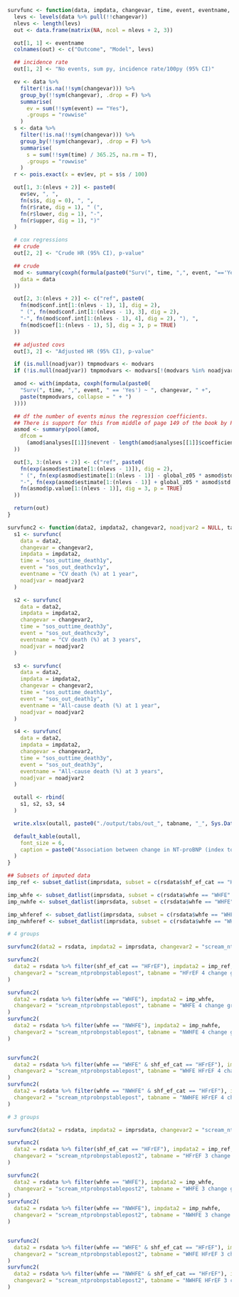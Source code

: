```r
survfunc <- function(data, impdata, changevar, time, event, eventname, noadjvar = NULL) {
  levs <- levels(data %>% pull(!!changevar))
  nlevs <- length(levs)
  out <- data.frame(matrix(NA, ncol = nlevs + 2, 3))

  out[1, 1] <- eventname
  colnames(out) <- c("Outcome", "Model", levs)

  ## incidence rate
  out[1, 2] <- "No events, sum py, incidence rate/100py (95% CI)"

  ev <- data %>%
    filter(!is.na(!!sym(changevar))) %>%
    group_by(!!sym(changevar), .drop = F) %>%
    summarise(
      ev = sum(!!sym(event) == "Yes"),
      .groups = "rowwise"
    )
  s <- data %>%
    filter(!is.na(!!sym(changevar))) %>%
    group_by(!!sym(changevar), .drop = F) %>%
    summarise(
      s = sum(!!sym(time) / 365.25, na.rm = T),
      .groups = "rowwise"
    )
  r <- pois.exact(x = ev$ev, pt = s$s / 100)

  out[1, 3:(nlevs + 2)] <- paste0(
    ev$ev, ", ",
    fn(s$s, dig = 0), ", ",
    fn(r$rate, dig = 1), " (",
    fn(r$lower, dig = 1), "-",
    fn(r$upper, dig = 1), ")"
  )

  # cox regressions
  ## crude
  out[2, 2] <- "Crude HR (95% CI), p-value"

  ## crude
  mod <- summary(coxph(formula(paste0("Surv(", time, ",", event, "=='Yes') ~ ", changevar)),
    data = data
  ))

  out[2, 3:(nlevs + 2)] <- c("ref", paste0(
    fn(mod$conf.int[1:(nlevs - 1), 1], dig = 2),
    " (", fn(mod$conf.int[1:(nlevs - 1), 3], dig = 2),
    "-", fn(mod$conf.int[1:(nlevs - 1), 4], dig = 2), "), ",
    fn(mod$coef[1:(nlevs - 1), 5], dig = 3, p = TRUE)
  ))

  ## adjusted covs
  out[3, 2] <- "Adjusted HR (95% CI), p-value"

  if (is.null(noadjvar)) tmpmodvars <- modvars
  if (!is.null(noadjvar)) tmpmodvars <- modvars[!(modvars %in% noadjvar)]

  amod <- with(impdata, coxph(formula(paste0(
    "Surv(", time, ",", event, " == 'Yes') ~ ", changevar, " +",
    paste(tmpmodvars, collapse = " + ")
  ))))

  ## df the number of events minus the regression coefficients.
  ## There is support for this from middle of page 149 of the book by Parmer & Machin (ISBN 0471936405)
  asmod <- summary(pool(amod,
    dfcom =
      (amod$analyses[[1]]$nevent - length(amod$analyses[[1]]$coefficients))
  ))

  out[3, 3:(nlevs + 2)] <- c("ref", paste0(
    fn(exp(asmod$estimate[1:(nlevs - 1)]), dig = 2),
    " (", fn(exp(asmod$estimate[1:(nlevs - 1)] - global_z05 * asmod$std.error[1:(nlevs - 1)]), dig = 2),
    "-", fn(exp(asmod$estimate[1:(nlevs - 1)] + global_z05 * asmod$std.error[1:(nlevs - 1)]), dig = 2), "), ",
    fn(asmod$p.value[1:(nlevs - 1)], dig = 3, p = TRUE)
  ))

  return(out)
}

survfunc2 <- function(data2, impdata2, changevar2, noadjvar2 = NULL, tabname) {
  s1 <- survfunc(
    data = data2,
    changevar = changevar2,
    impdata = impdata2,
    time = "sos_outtime_death1y",
    event = "sos_out_deathcv1y",
    eventname = "CV death (%) at 1 year",
    noadjvar = noadjvar2
  )

  s2 <- survfunc(
    data = data2,
    impdata = impdata2,
    changevar = changevar2,
    time = "sos_outtime_death3y",
    event = "sos_out_deathcv3y",
    eventname = "CV death (%) at 3 years",
    noadjvar = noadjvar2
  )

  s3 <- survfunc(
    data = data2,
    impdata = impdata2,
    changevar = changevar2,
    time = "sos_outtime_death1y",
    event = "sos_out_death1y",
    eventname = "All-cause death (%) at 1 year",
    noadjvar = noadjvar2
  )

  s4 <- survfunc(
    data = data2,
    impdata = impdata2,
    changevar = changevar2,
    time = "sos_outtime_death3y",
    event = "sos_out_death3y",
    eventname = "All-cause death (%) at 3 years",
    noadjvar = noadjvar2
  )

  outall <- rbind(
    s1, s2, s3, s4
  )

  write.xlsx(outall, paste0("./output/tabs/out_", tabname, "_", Sys.Date(), ".xlsx"), rowNames = FALSE, overwrite = TRUE)

  default_kable(outall,
    font_size = 6,
    caption = paste0("Association between change in NT-proBNP (index to post) and outcomes - ", tabname)
  )
}

## Subsets of imputed data
imp_ref <- subset_datlist(imprsdata, subset = c(rsdata$shf_ef_cat == "HFrEF"))

imp_whfe <- subset_datlist(imprsdata, subset = c(rsdata$whfe == "WHFE" & !is.na(rsdata$whfe)))
imp_nwhfe <- subset_datlist(imprsdata, subset = c(rsdata$whfe == "WHFE" & !is.na(rsdata$whfe)))

imp_whferef <- subset_datlist(imprsdata, subset = c(rsdata$whfe == "WHFE" & !is.na(rsdata$whfe) & rsdata$shf_ef_cat == "HFrEF"))
imp_nwhferef <- subset_datlist(imprsdata, subset = c(rsdata$whfe == "WHFE" & !is.na(rsdata$whfe) & rsdata$shf_ef_cat == "HFrEF"))

# 4 groups

survfunc2(data2 = rsdata, impdata2 = imprsdata, changevar2 = "scream_ntprobnpstablepost", tabname = "Overall 4 change groups")

survfunc2(
  data2 = rsdata %>% filter(shf_ef_cat == "HFrEF"), impdata2 = imp_ref,
  changevar2 = "scream_ntprobnpstablepost", tabname = "HFrEF 4 change groups", noadjvar2 = "shf_ef_cat"
)

survfunc2(
  data2 = rsdata %>% filter(whfe == "WHFE"), impdata2 = imp_whfe,
  changevar2 = "scream_ntprobnpstablepost", tabname = "WHFE 4 change groups"
)
survfunc2(
  data2 = rsdata %>% filter(whfe == "NWHFE"), impdata2 = imp_nwhfe,
  changevar2 = "scream_ntprobnpstablepost", tabname = "NWHFE 4 change groups"
)


survfunc2(
  data2 = rsdata %>% filter(whfe == "WHFE" & shf_ef_cat == "HFrEF"), impdata2 = imp_whferef,
  changevar2 = "scream_ntprobnpstablepost", tabname = "WHFE HFrEF 4 change groups", noadjvar2 = "shf_ef_cat"
)
survfunc2(
  data2 = rsdata %>% filter(whfe == "NWHFE" & shf_ef_cat == "HFrEF"), impdata2 = imp_nwhferef,
  changevar2 = "scream_ntprobnpstablepost", tabname = "NWHFE HFrEF 4 change groups", noadjvar2 = "shf_ef_cat"
)

# 3 groups

survfunc2(data2 = rsdata, impdata2 = imprsdata, changevar2 = "scream_ntprobnpstablepost2", tabname = "Overall 3 change groups")

survfunc2(
  data2 = rsdata %>% filter(shf_ef_cat == "HFrEF"), impdata2 = imp_ref,
  changevar2 = "scream_ntprobnpstablepost2", tabname = "HFrEF 3 change groups", noadjvar2 = "shf_ef_cat"
)

survfunc2(
  data2 = rsdata %>% filter(whfe == "WHFE"), impdata2 = imp_whfe,
  changevar2 = "scream_ntprobnpstablepost2", tabname = "WHFE 3 change groups"
)
survfunc2(
  data2 = rsdata %>% filter(whfe == "NWHFE"), impdata2 = imp_nwhfe,
  changevar2 = "scream_ntprobnpstablepost2", tabname = "NWHFE 3 change groups"
)


survfunc2(
  data2 = rsdata %>% filter(whfe == "WHFE" & shf_ef_cat == "HFrEF"), impdata2 = imp_whferef,
  changevar2 = "scream_ntprobnpstablepost2", tabname = "WHFE HFrEF 3 change groups", noadjvar2 = "shf_ef_cat"
)
survfunc2(
  data2 = rsdata %>% filter(whfe == "NWHFE" & shf_ef_cat == "HFrEF"), impdata2 = imp_nwhferef,
  changevar2 = "scream_ntprobnpstablepost2", tabname = "NWHFE HFrEF 3 change groups", noadjvar2 = "shf_ef_cat"
)
```

